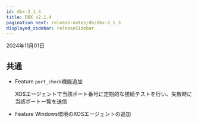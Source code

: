 ```yaml
---
id: dbx-2_1_4
title: DBX v2.1.4
pagination_next: release-notes/db/dbx-2_1_3
displayed_sidebar: releaseSidebar
---
```


2024年11月01日

## 共通

- <Status priority='1'>Feature</Status> `port_check`機能追加

  XOSエージェントで当該ポート番号に定期的な接続テストを行い、失敗時に当該ポート一覧を送信

- <Status priority='1'>Feature</Status> Windows環境のXOSエージェントの追加
